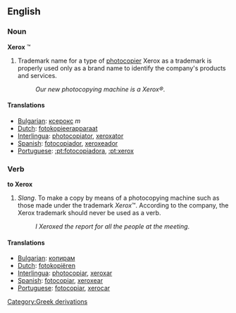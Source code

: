 ==English==
===Noun===
'''Xerox''' &#8482;
#Trademark name for a type of [[photocopier]] Xerox as a trademark is properly used only as a brand name to identify the company's products and services.
#:''Our new photocopying machine is a Xerox&reg;''.

====Translations====

*[[Bulgarian]]: [[ксерокс]] ''m''
*[[Dutch]]: [[fotokopieerapparaat]]
*[[Interlingua]]: [[photocopiator]], [[xeroxator]]
*[[Spanish]]: [[fotocopiador]], [[xeroxeador]]
*[[Portuguese]]: [[:pt:fotocopiadora]], [[:pt:xerox]]

===Verb===
'''to Xerox'''
#''Slang''. To make a copy by means of a photocopying machine such as those made under the trademark ''Xerox''&#8482;.   According to the company, the Xerox trademark should never be used as a verb.
#:''I Xeroxed the report for all the people at the meeting''.

====Translations====
*[[Bulgarian]]: [[копирам]]
*[[Dutch]]: [[fotokopiëren]]
*[[Interlingua]]: [[photocopiar]], [[xeroxar]]
*[[Spanish]]: [[fotocopiar]], [[xeroxear]]
*[[Portuguese]]: [[fotocopiar]], [[xerocar]]
[[Category:Greek derivations]]